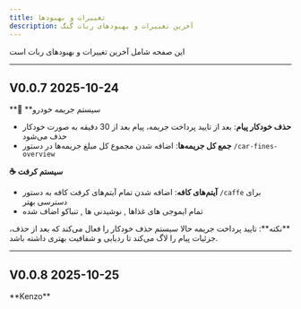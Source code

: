 ```yaml
---
title: تغییرات و بهبودها
description: آخرین تغییرات و بهبودهای ربات گنگ
---
```



<Callout type="info">
این صفحه شامل آخرین تغییرات و بهبودهای ربات است
</Callout>

---

## V0.0.7 2025-10-24

<Callout title=" ">
**🚗 سیستم جریمه خودرو**

- **حذف خودکار پیام**: بعد از تایید پرداخت جریمه، پیام بعد از 30 دقیقه به صورت خودکار حذف می‌شود
- **جمع کل جریمه‌ها**: اضافه شدن مجموع کل مبلغ جریمه‌ها در دستور `/car-fines-overview`

**☕ سیستم کرفت**
- **آیتم‌های کافه**: اضافه شدن تمام آیتم‌های کرفت کافه به دستور `/caffe` برای دسترسی بهتر
- تمام ایموجی های غذاها , نوشیدنی ها , تنباکو اضاف شده


</Callout>


<Callout type="warn">
**نکته**: تایید پرداخت جریمه حالا سیستم حذف خودکار را فعال می‌کند که بعد از حذف، جزئیات پیام را لاگ می‌کند تا ردیابی و شفافیت بهتری داشته باشد.
</Callout>

---

## V0.0.8 2025-10-25

<Callout type="warn">
 **Kenzo**
</Callout>